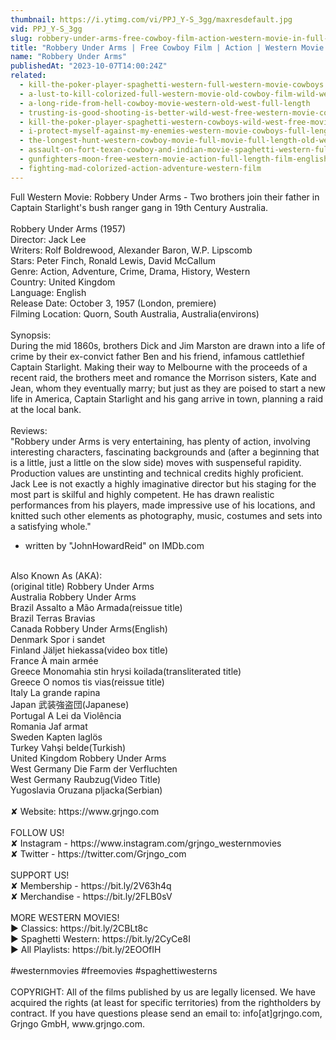 ```yaml
---
thumbnail: https://i.ytimg.com/vi/PPJ_Y-S_3gg/maxresdefault.jpg
vid: PPJ_Y-S_3gg
slug: robbery-under-arms-free-cowboy-film-action-western-movie-in-full-length
title: "Robbery Under Arms | Free Cowboy Film | Action | Western Movie in Full Length"
name: "Robbery Under Arms"
publishedAt: "2023-10-07T14:00:24Z"
related:
  - kill-the-poker-player-spaghetti-western-full-western-movie-cowboys
  - a-lust-to-kill-colorized-full-western-movie-old-cowboy-film-wild-west
  - a-long-ride-from-hell-cowboy-movie-western-old-west-full-length
  - trusting-is-good-shooting-is-better-wild-west-free-western-movie-cowboys-english
  - kill-the-poker-player-spaghetti-western-cowboys-wild-west-free-movie-western-movies
  - i-protect-myself-against-my-enemies-western-movie-cowboys-full-length-wild-west
  - the-longest-hunt-western-cowboy-movie-full-movie-full-length-old-western-free-film
  - assault-on-fort-texan-cowboy-and-indian-movie-spaghetti-western-full-movie-western-movies
  - gunfighters-moon-free-western-movie-action-full-length-film-english
  - fighting-mad-colorized-action-adventure-western-film
---
```


Full Western Movie: Robbery Under Arms - Two brothers join their father in Captain Starlight's bush ranger gang in 19th Century Australia.<br />
<br />
Robbery Under Arms (1957)<br />
Director: Jack Lee<br />
Writers: Rolf Boldrewood, Alexander Baron, W.P. Lipscomb<br />
Stars: Peter Finch, Ronald Lewis, David McCallum<br />
Genre: Action, Adventure, Crime, Drama, History, Western<br />
Country: United Kingdom<br />
Language: English<br />
Release Date: October 3, 1957 (London, premiere)<br />
Filming Location: Quorn, South Australia, Australia(environs)<br />
<br />
Synopsis:<br />
During the mid 1860s, brothers Dick and Jim Marston are drawn into a life of crime by their ex-convict father Ben and his friend, infamous cattlethief Captain Starlight. Making their way to Melbourne with the proceeds of a recent raid, the brothers meet and romance the Morrison sisters, Kate and Jean, whom they eventually marry; but just as they are poised to start a new life in America, Captain Starlight and his gang arrive in town, planning a raid at the local bank.<br />
<br />
Reviews:<br />
"Robbery under Arms is very entertaining, has plenty of action, involving interesting characters, fascinating backgrounds and (after a beginning that is a little, just a little on the slow side) moves with suspenseful rapidity. Production values are unstinting and technical credits highly proficient. Jack Lee is not exactly a highly imaginative director but his staging for the most part is skilful and highly competent. He has drawn realistic performances from his players, made impressive use of his locations, and knitted such other elements as photography, music, costumes and sets into a satisfying whole."<br />
- written by "JohnHowardReid" on IMDb.com<br />
<br />
Also Known As (AKA):<br />
(original title) Robbery Under Arms<br />
Australia Robbery Under Arms<br />
Brazil Assalto a Mão Armada(reissue title)<br />
Brazil Terras Bravias<br />
Canada Robbery Under Arms(English)<br />
Denmark Spor i sandet<br />
Finland Jäljet hiekassa(video box title)<br />
France À main armée<br />
Greece Monomahia stin hrysi koilada(transliterated title)<br />
Greece O nomos tis vias(reissue title)<br />
Italy La grande rapina<br />
Japan 武装強盗団(Japanese)<br />
Portugal A Lei da Violência<br />
Romania Jaf armat<br />
Sweden Kapten laglös<br />
Turkey Vahşi belde(Turkish)<br />
United Kingdom Robbery Under Arms<br />
West Germany Die Farm der Verfluchten<br />
West Germany Raubzug(Video Title)<br />
Yugoslavia Oruzana pljacka(Serbian)<br />
<br />
✘ Website: https://www.grjngo.com<br />
<br />
FOLLOW US!<br />
✘ Instagram - https://www.instagram.com/grjngo_westernmovies<br />
✘ Twitter - https://twitter.com/Grjngo_com<br />
<br />
SUPPORT US!<br />
✘ Membership - https://bit.ly/2V63h4q<br />
✘ Merchandise - https://bit.ly/2FLB0sV<br />
<br />
MORE WESTERN MOVIES! <br />
► Classics: https://bit.ly/2CBLt8c <br />
► Spaghetti Western: https://bit.ly/2CyCe8I <br />
► All Playlists: https://bit.ly/2EOOfIH <br />
<br />
#westernmovies #freemovies #spaghettiwesterns<br />
<br />
COPYRIGHT: All of the films published by us are legally licensed. We have acquired the rights (at least for specific territories) from the rightholders by contract. If you have questions please send an email to: info[at]grjngo.com, Grjngo GmbH, www.grjngo.com.